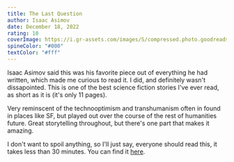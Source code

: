 ```yaml
---
title: The Last Question
author: Isaac Asimov
date: December 18, 2022
rating: 10
coverImage: https://i.gr-assets.com/images/S/compressed.photo.goodreads.com/books/1375886757l/18299452.jpg
spineColor: "#000"
textColor: "#fff"
---
```


Isaac Asimov said this was his favorite piece out of everything he had written, which made me curious to read it. I did, and definitely wasn't dissapointed. This is one of the best science fiction stories I've ever read, as short as it is (it's only 11 pages).

Very reminscent of the technooptimism and transhumanism often in found in places like SF, but played out over the course of the rest of humanities future. Great storytelling throughout, but there's one part that makes it amazing.

I don't want to spoil anything, so I'll just say, everyone should read this, it takes less than 30 minutes. You can find it <a href="https://www.multivax.com/last_question.html" target="_blank">here</a>.
